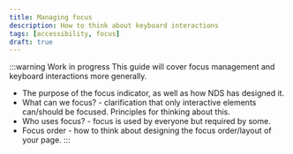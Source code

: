 ```yaml
---
title: Managing focus
description: How to think about keyboard interactions
tags: [accessibility, focus]
draft: true
---
```


:::warning Work in progress
This guide will cover focus management and keyboard interactions more generally.

- The purpose of the focus indicator, as well as how NDS has designed it.
- What can we focus? - clarification that only interactive elements can/should be focused. Principles for thinking about this.
- Who uses focus? - focus is used by everyone but required by some.
- Focus order - how to think about designing the focus order/layout of your page.
:::

